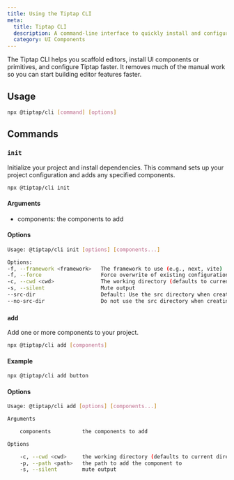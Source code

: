 ```yaml
---
title: Using the Tiptap CLI
meta:
  title: Tiptap CLI
  description: A command-line interface to quickly install and configure Tiptap UI components. Learn how to get started in the docs!
  category: UI Components
---
```


The Tiptap CLI helps you scaffold editors, install UI components or primitives, and configure Tiptap faster. It removes much of the manual work so you can start building editor features faster.

## Usage

```bash
npx @tiptap/cli [command] [options]
```

## Commands

### `init`

Initialize your project and install dependencies. This command sets up your project configuration and adds any specified components.

```bash
npx @tiptap/cli init
```

#### Arguments

- components: the components to add

#### Options

```bash
Usage: @tiptap/cli init [options] [components...]

Options:
-f, --framework <framework>   The framework to use (e.g., next, vite)
-f, --force                   Force overwrite of existing configuration
-c, --cwd <cwd>               The working directory (defaults to current directory)
-s, --silent                  Mute output
--src-dir                     Default: Use the src directory when creating a new project
--no-src-dir                  Do not use the src directory when creating a new project
```

### `add`

Add one or more components to your project.

```bash
npx @tiptap/cli add [components]
```

#### Example

```bash
npx @tiptap/cli add button
```

#### Options

```bash
Usage: @tiptap/cli add [options] [components...]

Arguments

    components          the components to add

Options

    -c, --cwd <cwd>     the working directory (defaults to current directory)
    -p, --path <path>   the path to add the component to
    -s, --silent        mute output
```
